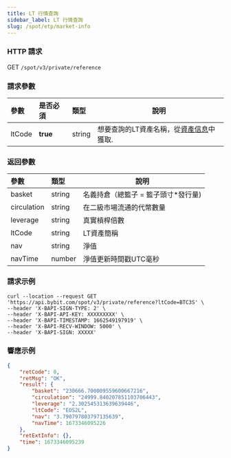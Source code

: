 ```yaml
---
title: LT 行情查詢
sidebar_label: LT 行情查詢
slug: /spot/etp/market-info
---
```


### HTTP 請求
GET <code>/spot/v3/private/reference</code>

### 請求參數
| 參數 | 是否必須 | 類型 | 說明|
|:----- |:-------|:-----|------ |
|ltCode|<b>true</b>|string|想要查詢的LT資產名稱，從[資產信息](asset-info#)中獲取.|

### 返回參數
| 參數 | 類型 | 說明|
|:----- |:-----|----- |
|basket |string |名義持倉（總籃子 = 籃子頭寸*發行量)|
|circulation |string |在二級市場流通的代幣數量|
|leverage |string |真實槓桿倍數|
|ltCode |string |LT資產簡稱|
|nav |string |淨值|
|navTime |number |淨值更新時間戳UTC毫秒|

### 請求示例

```http
curl --location --request GET 'https://api.bybit.com/spot/v3/private/reference?ltCode=BTC3S' \
--header 'X-BAPI-SIGN-TYPE: 2' \
--header 'X-BAPI-API-KEY: XXXXXXXXX' \
--header 'X-BAPI-TIMESTAMP: 1662549197919' \
--header 'X-BAPI-RECV-WINDOW: 5000' \
--header 'X-BAPI-SIGN: XXXXX'
```

### 響應示例

```json
{
    "retCode": 0,
    "retMsg": "OK",
    "result": {
        "basket": "230666.700009559600667216",
        "circulation": "24999.840207851103706443",
        "leverage": "2.302545313639639446",
        "ltCode": "EOS2L",
        "nav": "3.790797803797135639",
        "navTime": 1673346095226
    },
    "retExtInfo": {},
    "time": 1673346095239
}
```
